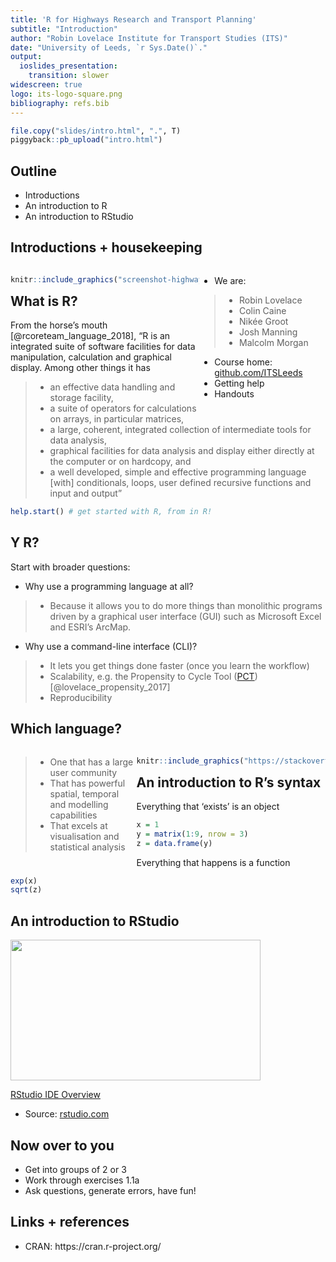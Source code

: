 ```yaml
---
title: 'R for Highways Research and Transport Planning'
subtitle: "Introduction"
author: "Robin Lovelace Institute for Transport Studies (ITS)"
date: "University of Leeds, `r Sys.Date()`."
output:
  ioslides_presentation:
    transition: slower
widescreen: true
logo: its-logo-square.png
bibliography: refs.bib
---
```


```r
file.copy("slides/intro.html", ".", T)
piggyback::pb_upload("intro.html")
```

<!-- Plan: 15 minute presentation building on pct work and mlCars stuff -->

## Outline

- Introductions 
- An introduction to R
- An introduction to RStudio

## Introductions + housekeeping

<div style="float: left; width: 60%;">

<!-- - Welcome to the University of Leeds -->

```r
knitr::include_graphics("screenshot-highways.png")
```

</div>

<div style="float: right; width: 40%;">

- We are:

> - Robin Lovelace
> - Colin Caine
> - Nikée Groot
> - Josh Manning
> - Malcolm Morgan

- Course home: [github.com/ITSLeeds](https://github.com/ITSLeeds/highways-course)
- Getting help
- Handouts

</div>

## What is R?

From the horse's mouth [@rcoreteam_language_2018], "R is an integrated suite of software facilities for data manipulation, calculation and graphical display. Among other things it has

> - an effective data handling and storage facility,
> - a suite of operators for calculations on arrays, in particular matrices,
> - a large, coherent, integrated collection of intermediate tools for data analysis,
> - graphical facilities for data analysis and display either directly at the computer or on hardcopy, and
> - a well developed, simple and effective programming language [with] conditionals, loops, user defined recursive functions and input and output"

```r
help.start() # get started with R, from in R!
```

## Y R?

Start with broader questions:

- Why use a programming language at all?

> - Because it allows you to do more things than monolithic programs driven by a graphical user interface (GUI) such as Microsoft Excel and ESRI's ArcMap.

- Why use a command-line interface (CLI)?

> - It lets you get things done faster (once you learn the workflow)
> - Scalability, e.g. the Propensity to Cycle Tool ([PCT](http://www.pct.bike/)) [@lovelace_propensity_2017]
> - Reproducibility

## Which language?

<div style="float: left; width: 40%;">

> - One that has a large user community
> - That has powerful spatial, temporal and modelling capabilities
> - That excels at visualisation and statistical analysis

</div>

<div style="float: right; width: 60%;">
```r
knitr::include_graphics("https://stackoverflow.blog/wp-content/uploads/2017/10/tag_growth_scatter-1-771x675.png")
```
</div>

## An introduction to R's syntax

Everything that 'exists' is an object

```r
x = 1
y = matrix(1:9, nrow = 3)
z = data.frame(y)
```

Everything that happens is a function

```r
exp(x)
sqrt(z)
```

<!-- This overflows the page. Doesn't matter much -->

## An introduction to RStudio

<p><a href="https://www.rstudio.com/products/RStudio/?wvideo=520zbd3tij"><img src="https://embedwistia-a.akamaihd.net/deliveries/260e6e980f526abaedf8ef3378270c899da74f08.jpg?image_play_button_size=2x&amp;image_crop_resized=960x540&amp;image_play_button=1&amp;image_play_button_color=71a5d4e0" style="width: 400px; height: 225px;" width="400" height="225"></a></p><p><a href="https://www.rstudio.com/products/RStudio/?wvideo=520zbd3tij">RStudio IDE Overview</a></p>

- Source: [rstudio.com](https://www.rstudio.com/products/RStudio/?wvideo=520zbd3tij)

## Now over to you

- Get into groups of 2 or 3
- Work through exercises 1.1a
- Ask questions, generate errors, have fun!

## Links + references

- CRAN: https://cran.r-project.org/
